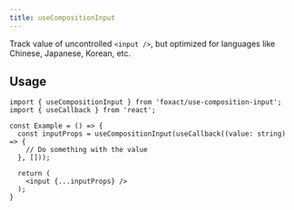 ```yaml
---
title: useCompositionInput
---
```



<ExportMetaInfo />

Track value of uncontrolled `<input />`, but optimized for languages like Chinese, Japanese, Korean, etc.

## Usage

```tsx copy
import { useCompositionInput } from 'foxact/use-composition-input';
import { useCallback } from 'react';

const Example = () => {
  const inputProps = useCompositionInput(useCallback((value: string) => {
    // Do something with the value
  }, []));

  return (
    <input {...inputProps} />
  );
}
```
